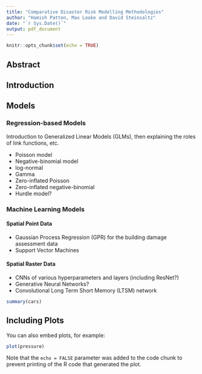 ```yaml
---
title: "Comparative Disaster Risk Modelling Methodologies"
author: "Hamish Patten, Max Loake and David Steinsaltz"
date: "`r Sys.Date()`"
output: pdf_document
---
```


```r
knitr::opts_chunk$set(echo = TRUE)
```

## Abstract



## Introduction

## Models

### Regression-based Models

Introduction to Generalized Linear Models (GLMs), then explaining the roles of link functions, etc.

- Poisson model
- Negative-binomial model
- log-normal
- Gamma
- Zero-inflated Poisson
- Zero-inflated negative-binomial
- Hurdle model?

### Machine Learning Models

#### Spatial Point Data

- Gaussian Process Regression (GPR) for the building damage assessment data
- Support Vector Machines

#### Spatial Raster Data

- CNNs of various hyperparameters and layers (including ResNet?)
- Generative Neural Networks?
- Convolutional Long Term Short Memory (LTSM) network

```r
summary(cars)
```

## Including Plots

You can also embed plots, for example:

```r
plot(pressure)
```

Note that the `echo = FALSE` parameter was added to the code chunk to prevent printing of the R code that generated the plot.
